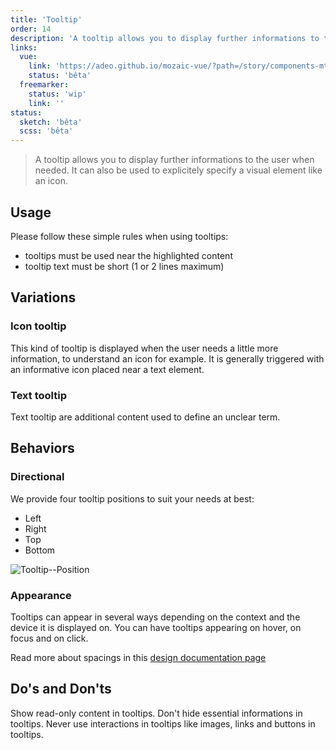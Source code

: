 ```yaml
---
title: 'Tooltip'
order: 14
description: 'A tooltip allows you to display further informations to the user when needed. It can also be used to explicitely specify a visual element.'
links: 
  vue:
    link: 'https://adeo.github.io/mozaic-vue/?path=/story/components-mtooltip--try-it'
    status: 'bêta'
  freemarker:
    status: 'wip'
    link: ''
status:
  sketch: 'bêta'
  scss: 'bêta'
---
```


> A tooltip allows you to display further informations to the user when needed. It can also be used to explicitely specify a visual element like an icon.

<Preview nude path="default" />

## Usage

Please follow these simple rules when using tooltips:
- tooltips must be used near the highlighted content
- tooltip text must be short (1 or 2 lines maximum)

## Variations

### Icon tooltip

This kind of tooltip is displayed when the user needs a little more information, to understand an icon for example. It is generally triggered with an informative icon placed near a text element.

### Text tooltip

Text tooltip are additional content used to define an unclear term.

## Behaviors

### Directional

We provide four tooltip positions to suit your needs at best:
- Left
- Right
- Top
- Bottom

![Tooltip--Position](Tooltip--Position.png)

### Appearance

Tooltips can appear in several ways depending on the context and the device it is displayed on. You can have tooltips appearing on hover, on focus and on click.

<Highlight theme="tips" title="Spacings for designers">

Read more about spacings in this [design documentation page](/Components/Tooltip/design/)

</Highlight>

## Do's and Don'ts

<HintItem do>
  Show read-only content in tooltips.
</HintItem>

<HintItem dont>
  Don't hide essential informations in tooltips.
</HintItem>

<HintItem dont>
  Never use interactions in tooltips like images, links and buttons in tooltips.
</HintItem>
